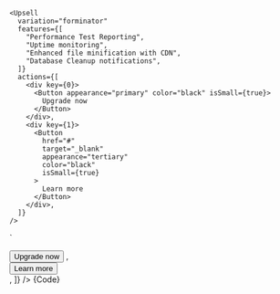 
    <Upsell
      variation="forminator"      
      features={[
        "Performance Test Reporting",
        "Uptime monitoring",
        "Enhanced file minification with CDN",
        "Database Cleanup notifications",
      ]}
      actions={[
        <div key={0}>
          <Button appearance="primary" color="black" isSmall={true}>
            Upgrade now
          </Button>
        </div>,
        <div key={1}>
          <Button
            href="#"
            target="_blank"
            appearance="tertiary"
            color="black"
            isSmall={true}
          >
            Learn more
          </Button>
        </div>,
      ]}
    />
`

<Section
	contained={true}
	border={true}
	style={{ paddingRight: 0, paddingLeft: 0 }}
>
	<Preview wrapper={true}>
		<Upsell
			variation="forminator"
			features={[
				"Performance Test Reporting",
				"Uptime monitoring",
				"Enhanced file minification with CDN",
				"Database Cleanup notifications",
			]}
			actions={[
				<div key={0}>
					<Button appearance="primary" color="black" isSmall={true}>
						Upgrade now
					</Button>
				</div>,
				<div key={1}>
					<Button
						href="#"
						target="_blank"
						appearance="tertiary"
						color="black"
						isSmall={true}
					>
						Learn more
					</Button>
				</div>,
			]}
		/>
	</Preview>
	<Snippet language="js">{Code}</Snippet>
</Section>

